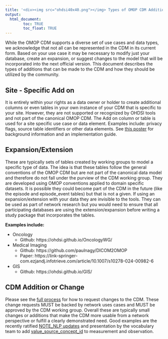 ```yaml
---
title: '<div><img src="ohdsi40x40.png"></img> Types of OMOP CDM Additions </div>'
output: 
  html_document:
        toc: TRUE
        toc_float: TRUE
---
```


While the OMOP CDM supports a diverse set of use cases and data types, we acknowledge that not all can be represented in the CDM in its current form. Based on your use case it may be necessary to modify just your database, create an expansion, or suggest changes to the model that will be incorporated into the next official version. This document describes the types of additions that can be made to the CDM and how they should be utilized by the community.

## Site - Specific Add on 

It is entirely within your rights as a data owner or holder to create additional columns or even tables in your own instance of your CDM that is specific to your site. However, they are not supported or recognized by OHDSI tools and not part of the canonical OMOP CDM. The Add on column or table is used for a site specific use case or data element. Examples include: privacy flags, source table identifiers or other data elements. See [this poster](https://www.ohdsi.org/wp-content/uploads/2021/09/18-Implementing-Adopting-a-Customized-OMOP-Common-Data-Model.pdf) for background information and an implementation guide.

## Expansion/Extension

These are typically sets of tables created by working groups to model a specific type of data. The idea is that these tables follow the general conventions of the OMOP CDM but are not part of the canonical data model and therefore do not fall under the purview of the CDM working group. They are developed using OMOP conventions applied to domain specific datasets. It is possible they could become part of the CDM in the future (like the episode and episode_event tables) but that is not a given. If using an expansion/extension with your data they are invisible to the tools. They can be used as part of network research but you would need to ensure that all participating databases are using the extension/expansion before writing a study package that incorporates the tables. 

**Examples include:**

  - Oncology
    - Github: https://ohdsi.github.io/OncologyWG/
  - Medical Imaging
    - Github: https://github.com/paulnagy/DICOM2OMOP
    - Paper: https://link-springer-com.ezjandj.infotrieve.com/article/10.1007/s10278-024-00982-6
  - GIS
    - Github: https://ohdsi.github.io/GIS/
    
## CDM Addition or Change

Please see the [full process](/cdmRequestProcess.html) for how to request changes to the CDM. These change requests MUST be backed by network uses cases and MUST be approved by the CDM working group. Overall these are typically small changes or additions that make the CDM more usable from a network perspective or fulfill a clearly demonstrated need. Good examples are the recently ratified [NOTE_NLP updates](https://github.com/OHDSI/CommonDataModel/tree/NLP_Proposal_2023) and presentation by the vocabulary team to add [value_source_concept_id](https://ohdsiorg.sharepoint.com/:v:/s/Workgroup-CommonDataModel/EcMaYjUPeSVMrmSozflBsmQBNEtPpiCJ9AfZ3QQtGHIuFg?e=UnVgIh&nav=eyJyZWZlcnJhbEluZm8iOnsicmVmZXJyYWxBcHAiOiJTdHJlYW1XZWJBcHAiLCJyZWZlcnJhbFZpZXciOiJTaGFyZURpYWxvZy1MaW5rIiwicmVmZXJyYWxBcHBQbGF0Zm9ybSI6IldlYiIsInJlZmVycmFsTW9kZSI6InZpZXcifX0%3D) to measurement and observation.




